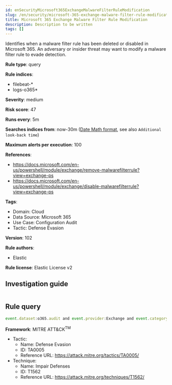 ```yaml
---
id: enSecurityMicrosoft365ExchangeMalwareFilterRuleModification
slug: /en/security/microsoft-365-exchange-malware-filter-rule-modification
title: Microsoft 365 Exchange Malware Filter Rule Modification
description: Description to be written
tags: []
---
```


<div id="microsoft-365-exchange-malware-filter-rule-modification"></div>

Identifies when a malware filter rule has been deleted or disabled in Microsoft 365. An adversary or insider threat may want to modify a malware filter rule to evade detection.

**Rule type**: query

**Rule indices**: 

* filebeat-*
* logs-o365*

**Severity**: medium

**Risk score**: 47

**Runs every**: 5m

**Searches indices from**: now-30m ([Date Math format](((ref))/common-options.html#date-math), see also <DocLink id="enSecurityRulesUiCreate" section="set-the-rules-schedule">`Additional look-back time`</DocLink>)

**Maximum alerts per execution**: 100

**References**: 

* https://docs.microsoft.com/en-us/powershell/module/exchange/remove-malwarefilterrule?view=exchange-ps
* https://docs.microsoft.com/en-us/powershell/module/exchange/disable-malwarefilterrule?view=exchange-ps

**Tags**: 

* Domain: Cloud
* Data Source: Microsoft 365
* Use Case: Configuration Audit
* Tactic: Defense Evasion

**Version**: 102

**Rule authors**: 

* Elastic

**Rule license**: Elastic License v2

## Investigation guide

```markdown

```

## Rule query

```js
event.dataset:o365.audit and event.provider:Exchange and event.category:web and event.action:("Remove-MalwareFilterRule" or "Disable-MalwareFilterRule") and event.outcome:success

```

**Framework**: MITRE ATT&CK<sup>TM</sup>

* Tactic:
    * Name: Defense Evasion
    * ID: TA0005
    * Reference URL: https://attack.mitre.org/tactics/TA0005/
* Technique:
    * Name: Impair Defenses
    * ID: T1562
    * Reference URL: https://attack.mitre.org/techniques/T1562/

